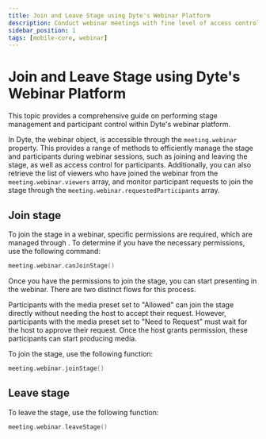 ```yaml
---
title: Join and Leave Stage using Dyte's Webinar Platform
description: Conduct webinar meetings with fine level of access controls.
sidebar_position: 1
tags: [mobile-core, webinar]
---
```


# Join and Leave Stage using Dyte's Webinar Platform

This topic provides a comprehensive guide on performing stage management and participant control within Dyte's webinar platform.

In Dyte, the webinar object, is accessible through the `meeting.webinar` property. This provides a range of methods to efficiently manage the stage and participants during webinar sessions, such as joining and leaving the stage, as well as access control for participants. Additionally, you can also retrieve the list of viewers who have joined the webinar from the `meeting.webinar.viewers` array, and monitor participant requests to join the stage through the `meeting.webinar.requestedParticipants` array.

## Join stage

To join the stage in a webinar, specific permissions are required, which are managed through . To determine if you have the necessary permissions, use the following command:

```swift
meeting.webinar.canJoinStage()
```

Once you have the permissions to join the stage, you can start presenting in the webinar. There are two distinct flows for this process.

Participants with the media preset set to "Allowed" can join the stage directly without needing the host to accept their request. However, participants with the media preset set to "Need to Request" must wait for the host to approve their request. Once the host grants permission, these participants can start producing media.

To join the stage, use the following function:

```swift
meeting.webinar.joinStage()
```

## Leave stage

To leave the stage, use the following function:

```swift
meeting.webinar.leaveStage()
```
